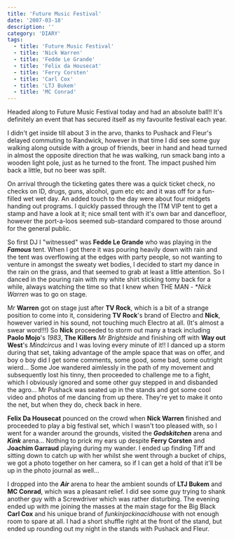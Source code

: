 ```yaml
---
title: 'Future Music Festival'
date: '2007-03-18'
description: ''
category: 'DIARY'
tags:
  - title: 'Future Music Festival'
  - title: 'Nick Warren'
  - title: 'Fedde Le Grande'
  - title: 'Felix da Housecat'
  - title: 'Ferry Corsten'
  - title: 'Carl Cox'
  - title: 'LTJ Bukem'
  - title: 'MC Conrad'
---
```


Headed along to Future Music Festival today and had an absolute ball!! It's definitely an event that has secured itself as my favourite festival each year.

I didn't get inside till about 3 in the arvo, thanks to Pushack and Fleur's delayed commuting to Randwick, however in that time I did see some guy walking along outside with a group of friends, beer in hand and head turned in almost the opposite direction that he was walking, run smack bang into a wooden light pole, just as he turned to the front. The impact pushed him back a little, but no beer was spilt.

On arrival through the ticketing gates there was a quick ticket check, no checks on ID, drugs, guns, alcohol, gum etc etc and it was off for a fun-filled wet wet day. An added touch to the day were about four midgets handing out programs. I quickly passed through the ITM VIP tent to get a stamp and have a look at it; nice small tent with it's own bar and dancefloor, however the port-a-loos seemed sub-standard compared to those around for the general public.

So first DJ I "witnessed" was **Fedde Le Grande** who was playing in the **_Famous_** tent. When I got there it was pouring heavily down with rain and the tent was overflowing at the edges with party people, so not wanting to venture in amongst the sweaty wet bodies, I decided to start my dance in the rain on the grass, and that seemed to grab at least a little attention. So I danced in the pouring rain with my white shirt sticking tomy back for a while, always watching the time so that I knew when THE MAN - \*_Nick Warren_ was to go on stage.

Mr **Warren** got on stage just after **TV Rock**, which is a bit of a strange position to come into it, considering **TV Rock**'s brand of Electro and **Nick**, however varied in his sound, not touching much Electro at all. (It's almost a swear word!!!) So **Nick** proceeded to storm out many a track including **Paolo Mojo**'s _1983_, **The Killers** _Mr Brightside_ and finishing off with **Way out West**'s _Mindcircus_ and I was loving every minute of it!! I danced up a storm during that set, taking advantage of the ample space that was on offer, and boy o boy did I get some comments, some good, some bad, some outright wierd... Some Joe wandered aimlessly in the path of my movement and subsequently lost his tinny, then proceeded to challenge me to a fight, which I obviously ignored and some other guy stepped in and disbanded the agro... Mr Pushack was seated up in the stands and got some cool video and photos of me dancing from up there. They're yet to make it onto the net, but when they do, check back in here.

**Felix Da Housecat** pounced on the crowd when **Nick Warren** finished and proceeded to play a big festival set, which I wasn't too pleased with, so I went for a wander around the grounds, visited the **_Godskitchen_** arena and **_Kink_** arena... Nothing to prick my ears up despite **Ferry Corsten** and **Joachim Garraud** playing during my wander. I ended up finding Tiff and sitting down to catch up with her whilst she went through a bucket of chips, we got a photo together on her camera, so if I can get a hold of that it'll be up in the photo journal as well...

I dropped into the **_Air_** arena to hear the ambient sounds of **LTJ Bukem** and **MC Conrad**, which was a pleasant relief. I did see some guy trying to shank another guy with a Screwdriver which was rather disturbing. The evening ended up with me joining the masses at the main stage for the Big Black **Carl Cox** and his unique brand of _funkinjackinacidhouse_ with not enough room to spare at all. I had a short shuffle right at the front of the stand, but ended up rounding out my night in the stands with Pushack and Fleur.
